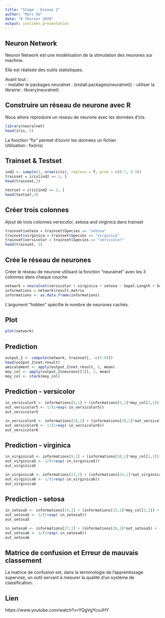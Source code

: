 ```yaml
---
title: "Stage - Essaie 2"
author: "Marc XU"
date: "8 février 2019"
output: ioslides_presentation
---
```

## Neuron Network

Neuron Network est une modélisation de la stimulation des neurones sur machine.

Elle est réalisée des outils statistiques.

Avant tout :  
  - installer le packages neuralnet :  (install.packages(neuralnet))
  - utiliser la librairie : library(neuralnet)

## Construire un réseau de neurone avec R

Nous allons reproduire un réseau de neurone avec les données d'iris. 

```r
library(neuralnet)
head(iris, 5)
```

La fonction "fix" permet d'ouvrir les données un fichier.  
Utilisation : fix(iris)

## Trainset & Testset

```r
ind2 <- sample(2, nrow(iris), replace = T, prob = c(0.7, 0.3))
trainset = iris[ind2 == 1, ]
head(trainset,3)

testset = iris[ind2 == 2, ]
head(testset,3)
```

## Créer trois colonnes

Ajout de trois colonnes versicolor, setosa and virginica dans trainset
```r
trainset$setosa = trainset$Species == "setosa"
trainset$virginica = trainset$Species == "virginica"
trainset$versicolor = trainset$Species == "versicolor"
head(trainset, 2)
```

## Crée le réseau de neurones

Créer le réseau de neurone utilisant la fonction "neuralnet" avec les 3 colonnes dans chaque couche
```r
network = neuralnet(versicolor + virginica + setosa ~ Sepal.Length + Sepal.Width + Petal.Length + Petal.Width, trainset, hidden = 3)
informations = network$result.matrix
informations <- as.data.frame(informations)
```

L'argument "hidden" spécifie le nombre de neurones cachés.

## Plot
```r
plot(network)
```

## Prediction

```r
output_2 <- compute(network, trainset[, -c(5:9)])
head(output_2$net.result)
amicalement <- apply(output_2$net.result, 2, mean)
moy_col <- apply(output_2$neurons[[1]], 2, mean)
moy_col <- stack(moy_col)
```

## Prediction - versicolor
```r
in_versicolor5 <- informations[4,1] + (informations[5,1]*moy_col[2,1]) + (informations[6,1]*moy_col[3,1]) + (informations[7,1]*moy_col[4,1]) + (informations[8,1]*moy_col[5,1])
out_versicolor5 <- 1/(1+exp(-in_versicolor5))
out_versicolor5

in_versicolor6 <- informations[19,1] + (informations[20,1]*out_versicolor5) + (informations[21,1]*out_versicolor5) + (informations[22,1]*out_versicolor5)
out_versicolor6 <- 1/(1+exp(-in_versicolor6))
out_versicolor6
```

## Prediction - virginica
```r
in_virginica5 <- informations[9,1] + (informations[10,1]*moy_col[2,1]) + (informations[11,1]*moy_col[3,1]) + (informations[12,1]*moy_col[4,1]) + (informations[13,1]*moy_col[5,1])
out_virginica5 <- 1/(1+exp(-in_virginica5))
out_virginica5

in_virginica6 <- informations[23,1] + (informations[24,1]*out_virginica5) + (informations[25,1]*out_virginica5) + (informations[26,1]*out_virginica5)
out_virginica6 <- 1/(1+exp(-in_virginica6))
out_virginica6
```

## Prediction - setosa
```r
in_setosa5 <- informations[14,1] + (informations[15,1]*moy_col[2,1]) + (informations[16,1]*moy_col[3,1]) + (informations[17,1]*moy_col[4,1]) + (informations[18,1]*moy_col[5,1])
out_setosa5 <- 1/(1+exp(-in_setosa5))
out_setosa5

in_setosa6 <- informations[27,1] + (informations[28,1]*out_setosa5) + (informations[29,1]*out_setosa5) + (informations[30,1]*out_setosa5)
out_setosa6 <- 1/(1+exp(-in_setosa6))
out_setosa6
```

## Matrice de confusion et Erreur de mauvais classement

La matrice de confusion est, dans la terminologie de l'apprentissage supervisé, un outil servant à mesurer la qualité d'un système de classification.

## Lien

https://www.youtube.com/watch?v=YQgVgYcoJHY